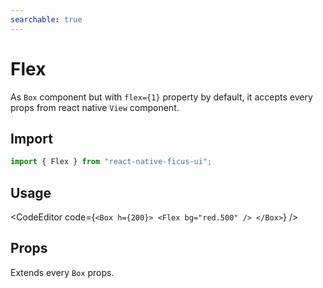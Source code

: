 ```yaml
---
searchable: true
---
```



# Flex

As `Box` component but with `flex={1}` property by default, it accepts every props from react native `View` component.

## Import

```js
import { Flex } from "react-native-ficus-ui";
```

## Usage

<CodeEditor code={`<Box h={200}>
  <Flex bg="red.500" />
</Box>`} />

## Props

Extends every `Box` props.
